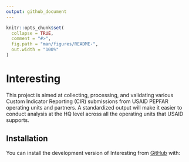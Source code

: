 ```yaml
---
output: github_document
---
```


<!-- README.md is generated from README.Rmd. Please edit that file -->

```r
knitr::opts_chunk$set(
  collapse = TRUE,
  comment = "#>",
  fig.path = "man/figures/README-",
  out.width = "100%"
)
```

# Interesting

<!-- badges: start -->
<!-- badges: end -->

This project is aimed at collecting, processing, and validating various Custom Indicator Reporting (CIR) submissions from USAID PEPFAR operating units and partners. A standardized output will make it easier to conduct analysis at the HQ level across all the operating units that USAID supports.

## Installation

You can install the development version of Interesting from [GitHub](https://github.com/) with:

<!-- ``` r -->
<!-- # install.packages("devtools") -->
<!-- devtools::install_github("USAID-OHA-SI/Interesting") -->
<!-- ``` -->

<!-- ## Example -->

<!-- This is a basic example which shows you how to solve a common problem: -->

<!-- ```{r example} -->
<!-- library(Interesting) -->
<!-- ## basic example code -->
<!-- ``` -->

<!-- What is special about using `README.Rmd` instead of just `README.md`? You can include R chunks like so: -->

<!-- ```{r cars} -->
<!-- summary(cars) -->
<!-- ``` -->

<!-- You'll still need to render `README.Rmd` regularly, to keep `README.md` up-to-date. `devtools::build_readme()` is handy for this. You could also use GitHub Actions to re-render `README.Rmd` every time you push. An example workflow can be found here: <https://github.com/r-lib/actions/tree/v1/examples>. -->

<!-- You can also embed plots, for example: -->

<!-- ```{r pressure, echo = FALSE} -->
<!-- plot(pressure) -->
<!-- ``` -->

<!-- In that case, don't forget to commit and push the resulting figure files, so they display on GitHub and CRAN. -->
